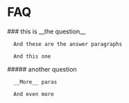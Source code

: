 
<HeaderSection>
  
  # FAQ

</HeaderSection>

<QuestionsSection>
  <QuestionItem>
      ### this is __the question__

      And these are the answer paragraphs

      And this one

  </QuestionItem>
  <QuestionItem>
      ##### another question

      __More__ paras

      And even more

  </QuestionItem>
</QuestionsSection>
<ContactUsSection />
